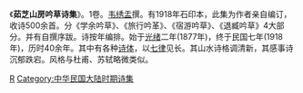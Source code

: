 {{unreferenced|time=2012-05-22T07:10:47+00:00}}
《'''茹芝山房吟草诗集'''》。1卷。[[韦绣盂|韦绣盂]]撰。有1918年石印本，此集为作者亲自编订，收诗500余首。分《学余吟草》、《旅行吟革》、《宿游吟草》、《退臧吟草》4大部分。并有自撰序跋。诗按年编排。始于[[光绪|光绪]]二年(1877年)，终于民国七年(1918年)，历时40余年。其中有各种[[诗体|诗体]]，以[[七律|七律]]见长。其山水诗格调清新，其感事诗沉郁跌宕。风格与杜甫、苏轼略微类似。

[[Category:壮族文学|R]]
[[Category:中华民国大陆时期诗集|Category:中华民国大陆时期诗集]]